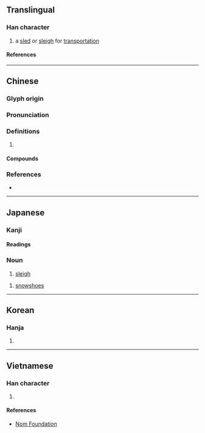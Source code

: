 {{also|鞒}}
{{character info}}
==Translingual==

===Han character===
{{Han char|rn=75|rad=木|as=12|sn=16|four=42914|canj=DHUU|ids=⿰木毳}}

# a [[sled]] or [[sleigh]] for [[transportation]]

====References====
{{Han ref|kx=0552.210|dkj=15517|dj=0941.100|hdz=21292.070|uh=6A47}}

----

==Chinese==
{{zh-forms}}

===Glyph origin===
{{Han etym}}

===Pronunciation===
{{zh-pron
|m=qiāo
|c=hiu1,ceoi3,zyut3
|mc=y
|oc=y
|cat=
}}

===Definitions===
{{zh-hanzi}}

# {{rfdef|zh}}

====Compounds====
{{zh-der|冰橇|雪橇|馬橇}}

===References===
* {{R:yue:mfccd}}

----

==Japanese==

===Kanji===
{{ja-kanji|grade=|rs=木12}}

====Readings====
{{ja-readings
|goon=きょう, さい
|kanon=きょう, せい
|kanyoon=ぜい
|kun=かんじき-, そり-
}}

===Noun===
{{ja-noun|そり}}

# [[sleigh]]

{{ja-noun|かんじき}}

# [[snowshoe]]s

{{topics|ja|Winter}}

----

==Korean==

===Hanja===
{{ko-hanja|취}}

# {{rfdef|ko|sort=木12}}

----

==Vietnamese==

===Han character===
{{vi-readings|rs=木12|reading=khiêu}}

# {{rfdef|vi|sort=木12}}

====References====
* [http://nomfoundation.org/common/nom_details.php?codepoint=6a47 Nom Foundation]